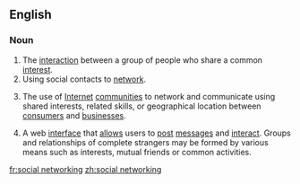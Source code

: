 ==English==

===Noun===
{{en-noun|head=[[social]] [[networking]]|-}}

# The [[interaction]] between a group of people who share a common [[interest]].
# Using social contacts to [[network]].
# {{lb|en|Internet|business}} The use of [[Internet]] [[community|communities]] to network and communicate using shared interests, related skills, or geographical location between [[consumers]] and [[businesses]].
# {{lb|en|Internet}} A web [[interface]] that [[allow]]s users to [[post]] [[messages]] and [[interact]]. Groups and relationships of complete strangers may be formed by various means such as interests, mutual friends or common activities.

[[fr:social networking]]
[[zh:social networking]]